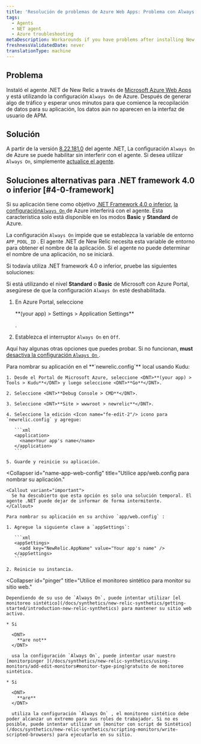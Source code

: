 ```yaml
---
title: 'Resolución de problemas de Azure Web Apps: Problema con Always On'
tags:
  - Agents
  - NET agent
  - Azure troubleshooting
metaDescription: Workarounds if you have problems after installing New Relic's .NET agent on a Windows Azure Web App.
freshnessValidatedDate: never
translationType: machine
---
```


## Problema

Instaló el agente .NET de New Relic a través de [Microsoft Azure Web Apps](/docs/agents/net-agent/azure-installation/install-app-azure-web-apps) y está utilizando la configuración `Always On` de Azure. Después de generar algo de tráfico y esperar unos minutos para que comience la recopilación de datos para su aplicación, los datos aún no aparecen en la interfaz de usuario de APM.

## Solución

A partir de la versión [8.22.181.0](/docs/release-notes/agent-release-notes/net-release-notes/net-agent-8221810) del agente .NET, La configuración `Always On` de Azure se puede habilitar sin interferir con el agente. Si desea utilizar `Always On`, simplemente [actualice el agente](/docs/agents/net-agent/azure-installation/install-net-agent-azure-web-apps).

## Soluciones alternativas para .NET framework 4.0 o inferior [#4-0-framework]

Si su aplicación tiene como objetivo [.NET Framework 4.0 o inferior](/docs/agents/net-agent/troubleshooting/technical-support-net-framework-40-or-lower), [la configuración`Always On` ](https://azure.microsoft.com/en-us/documentation/articles/web-sites-create-web-jobs/)de Azure interferirá con el agente. Esta característica solo está disponible en los modos <DNT>**Basic**</DNT> y <DNT>**Standard**</DNT> de Azure.

La configuración `Always On` impide que se establezca la variable de entorno `APP_POOL_ID` . El agente .NET de New Relic necesita esta variable de entorno para obtener el nombre de la aplicación. Si el agente no puede determinar el nombre de una aplicación, no se iniciará.

Si todavía utiliza .NET framework 4.0 o inferior, pruebe las siguientes soluciones:

Si está utilizando el nivel <DNT>**Standard**</DNT> o <DNT>**Basic**</DNT> de Microsoft con Azure Portal, asegúrese de que la configuración `Always On` esté deshabilitada.

1. En Azure Portal, seleccione

   <DNT>
     **(your app) > Settings > Application Settings**
   </DNT>

   .

2. Establezca el interruptor `Always On` en `Off`.

Aquí hay algunas otras opciones que puedes probar. Si no funcionan, <DNT>**must**</DNT> [desactiva la configuración `Always On` ](#4-0-framework).

<CollapserGroup>
  <Collapser
    id="name-app"
    title="Utilice Kudu para nombrar su aplicación."
  >
    Para nombrar su aplicación en el <DNT>**`newrelic.config`**</DNT> local usando Kudu:

    1. Desde el Portal de Microsoft Azure, seleccione <DNT>**(your app) > Tools > Kudu**</DNT> y luego seleccione <DNT>**Go**</DNT>.

    2. Seleccione <DNT>**Debug Console > CMD**</DNT>.

    3. Seleccione <DNT>**Site > wwwroot > newrelic**</DNT>.

    4. Seleccione la edición <Icon name="fe-edit-2"/> icono para `newrelic.config` y agregue:

       ```xml
       <application>
         <name>Your app's name</name>
       </application>
       ```

    5. Guarde y reinicie su aplicación.
  </Collapser>

  <Collapser
    id="name-app-web-config"
    title="Utilice app/web.config para nombrar su aplicación."
  >
    <Callout variant="important">
      Se ha descubierto que esta opción es solo una solución temporal. El agente .NET puede dejar de informar de forma intermitente.
    </Callout>

    Para nombrar su aplicación en su archivo `app/web.config` :

    1. Agregue la siguiente clave a `appSettings`:

       ```xml
       <appSettings>
         <add key="NewRelic.AppName" value="Your app's name" />
       </appSettings>
       ```

    2. Reinicie su instancia.
  </Collapser>

  <Collapser
    id="pinger"
    title="Utilice el monitoreo sintético para monitor su sitio web."
  >
    Dependiendo de su uso de `Always On`, puede intentar utilizar [el monitoreo sintético](/docs/synthetics/new-relic-synthetics/getting-started/introduction-new-relic-synthetics) para mantener su sitio web activo.

    * Si

      <DNT>
        **are not**
      </DNT>

      usa la configuración `Always On`, puede intentar usar nuestro [monitorpinger ](/docs/synthetics/new-relic-synthetics/using-monitors/add-edit-monitors#monitor-type-ping)gratuito de monitoreo sintético.

    * Si

      <DNT>
        **are**
      </DNT>

      utiliza la configuración `Always On` , el monitoreo sintético debe poder alcanzar un extremo para sus roles de trabajador. Si no es posible, puede intentar utilizar un [monitor con script de Sintético](/docs/synthetics/new-relic-synthetics/scripting-monitors/write-scripted-browsers) para ejecutarlo en su sitio.
  </Collapser>
</CollapserGroup>
